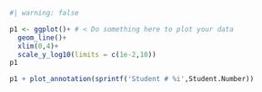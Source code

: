 
```r
#| warning: false

p1 <- ggplot()+ # < Do something here to plot your data
  geom_line()+ 
  xlim(0,4)+
  scale_y_log10(limits = c(1e-2,10))
p1

p1 + plot_annotation(sprintf('Student # %i',Student.Number))

```
